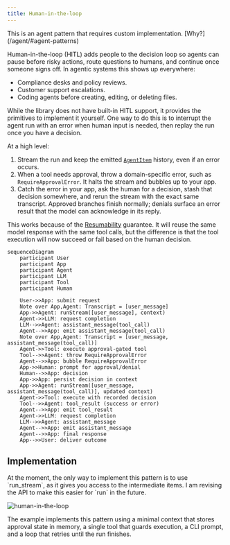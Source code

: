 ```yaml
---
title: Human-in-the-loop
---
```



<Aside>
  This is an agent pattern that requires custom implementation. [Why?](/agent/#agent-patterns)
</Aside>

Human-in-the-loop (HITL) adds people to the decision loop so agents can pause before risky actions, route questions to humans, and continue once someone signs off. In agentic systems this shows up everywhere:

- Compliance desks and policy reviews.
- Customer support escalations.
- Coding agents before creating, editing, or deleting files.

While the library does not have built-in HITL support, it provides the primitives to implement it yourself. One way to do this is to interrupt the agent run with an error when human input is needed, then replay the run once you have a decision.

At a high level:

1. Stream the run and keep the emitted [`AgentItem`](../run/#agent-items) history, even if an error occurs.
2. When a tool needs approval, throw a domain-specific error, such as `RequireApprovalError`. It halts the stream and bubbles up to your app.
3. Catch the error in your app, ask the human for a decision, stash that decision somewhere, and rerun the stream with the exact same transcript. Approved branches finish normally; denials surface an error result that the model can acknowledge in its reply.

This works because of the [Resumability](../resumability/) guarantee. It will reuse the same model response with the same tool calls, but the difference is that the tool execution will now succeed or fail based on the human decision.

```mermaid
sequenceDiagram
    participant User
    participant App
    participant Agent
    participant LLM
    participant Tool
    participant Human

    User->>App: submit request
    Note over App,Agent: Transcript = [user_message]
    App->>Agent: runStream([user_message], context)
    Agent->>LLM: request completion
    LLM-->>Agent: assistant_message(tool_call)
    Agent-->>App: emit assistant_message(tool_call)
    Note over App,Agent: Transcript = [user_message, assistant_message(tool_call)]
    Agent->>Tool: execute approval-gated tool
    Tool-->>Agent: throw RequireApprovalError
    Agent-->>App: bubble RequireApprovalError
    App->>Human: prompt for approval/denial
    Human-->>App: decision
    App->>App: persist decision in context
    App->>Agent: runStream([user_message, assistant_message(tool_call)], updated context)
    Agent->>Tool: execute with recorded decision
    Tool-->>Agent: tool_result (success or error)
    Agent-->>App: emit tool_result
    Agent->>LLM: request completion
    LLM-->>Agent: assistant_message
    Agent-->>App: emit assistant_message
    Agent-->>App: final response
    App-->>User: deliver outcome
```

## Implementation

<Aside>
  At the moment, the only way to implement this pattern is to use `run_stream`, as it gives you access to the intermediate items. I am revising the API to make this easier for `run` in the future.
</Aside>

![human-in-the-loop](../../../../assets/examples/human-in-the-loop.gif)

The example implements this pattern using a minimal context that stores approval state in memory, a single tool that guards execution, a CLI prompt, and a loop that retries until the run finishes.

<Tabs>
  <TabItem label="TypeScript">
    <Code code={jsExample} lang="typescript" title="require-approval.ts" />
  </TabItem>
  <TabItem label="Rust">
    <Code code={rustExample} lang="rust" title="require-approval.rs" />
  </TabItem>
  <TabItem label="Go">
    <Code code={goExample} lang="go" title="main.go" />
  </TabItem>
</Tabs>
